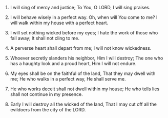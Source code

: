 
1. I will sing of mercy and justice; To You, O LORD, I will sing praises.

2. I will behave wisely in a perfect way. Oh, when will You come to me? I will walk within my house with a perfect heart.

3. I will set nothing wicked before my eyes; I hate the work of those who fall away; It shall not cling to me.

4. A perverse heart shall depart from me; I will not know wickedness.

5. Whoever secretly slanders his neighbor, Him I will destroy; The one who has a haughty look and a proud heart, Him I will not endure.

6. My eyes shall be on the faithful of the land, That they may dwell with me; He who walks in a perfect way, He shall serve me.

7. He who works deceit shall not dwell within my house; He who tells lies shall not continue in my presence.

8. Early I will destroy all the wicked of the land, That I may cut off all the evildoers from the city of the LORD.


